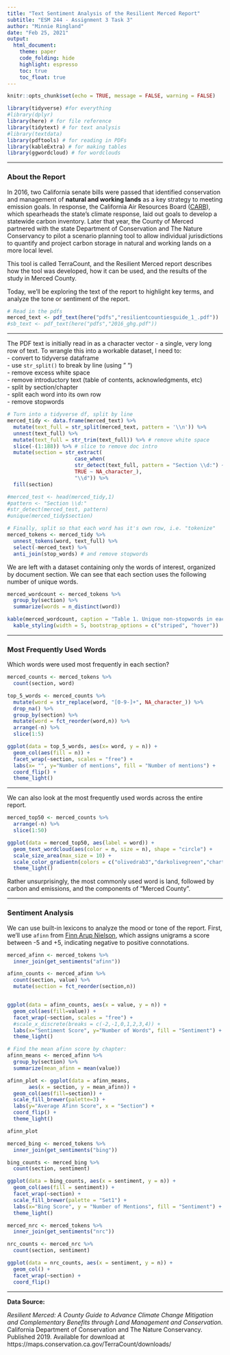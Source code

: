 ```yaml
---
title: "Text Sentiment Analysis of the Resilient Merced Report"
subtitle: "ESM 244 - Assignment 3 Task 3"
author: "Minnie Ringland"
date: "Feb 25, 2021"
output:
  html_document:
    theme: paper
    code_folding: hide
    highlight: espresso
    toc: true
    toc_float: true
---
```


```r
knitr::opts_chunk$set(echo = TRUE, message = FALSE, warning = FALSE)

library(tidyverse) #for everything
#library(dplyr)
library(here) # for file reference
library(tidytext) # for text analysis
#library(textdata)
library(pdftools) # for reading in PDFs
library(kableExtra) # for making tables
library(ggwordcloud) # for wordclouds

```

***  


### About the Report

In 2016, two California senate bills were passed that identified conservation and management of **natural and working lands** as a key strategy to meeting emission goals. In response, the California Air Resources Board ([CARB](https://ww2.arb.ca.gov/nwl-inventory)), which spearheads the state’s climate response, laid out goals to develop a statewide carbon inventory. Later that year, the County of Merced partnered with the state Department of Conservation and The Nature Conservancy to pilot a scenario planning tool to allow individual jurisdictions to quantify and project carbon storage in natural and working lands on a more local level.

This tool is called TerraCount, and the Resilient Merced report describes how the tool was developed, how it can be used, and the results of the study in Merced County.

Today, we'll be exploring the text of the report to highlight key terms, and analyze the tone or sentiment of the report.


```r
# Read in the pdfs
merced_text <- pdf_text(here("pdfs","resilientcountiesguide_1_.pdf"))
#sb_text <- pdf_text(here("pdfs","2016_ghg.pdf"))
```


***

The PDF text is initially read in as a character vector - a single, very long row of text. To wrangle this into a workable dataset, I need to:  
- convert to tidyverse dataframe  
- use `str_split()` to break by line (using " \n ")  
- remove excess white space  
- remove introductory text (table of contents, acknowledgments, etc)  
- split by section/chapter  
- split each word into its own row  
- remove stopwords  


```r
# Turn into a tidyverse df, split by line
merced_tidy <- data.frame(merced_text) %>% 
  mutate(text_full = str_split(merced_text, pattern = '\\n')) %>% 
  unnest(text_full) %>% 
  mutate(text_full = str_trim(text_full)) %>% # remove white space
  slice(-(1:188)) %>% # slice to remove doc intro
  mutate(section = str_extract(
                      case_when(
                      str_detect(text_full, pattern = "Section \\d:") ~ text_full, # split by Section (chapter)
                      TRUE ~ NA_character_),
                      "\\d")) %>% 
  fill(section)

#merced_test <- head(merced_tidy,1)
#pattern <- "Section \\d:"
#str_detect(merced_test, pattern)
#unique(merced_tidy$section)

# Finally, split so that each word has it's own row, i.e. "tokenize"
merced_tokens <- merced_tidy %>% 
  unnest_tokens(word, text_full) %>% 
  select(-merced_text) %>% 
  anti_join(stop_words) # and remove stopwords

```

We are left with a dataset containing only the words of interest, organized by document section. We can see that each section uses the following number of unique words.

```r
merced_wordcount <- merced_tokens %>% 
  group_by(section) %>% 
  summarize(words = n_distinct(word))

kable(merced_wordcount, caption = "Table 1. Unique non-stopwords in each section of Resilient Merced") %>%
  kable_styling(width = 5, bootstrap_options = c("striped", "hover"))
```

***  
### Most Frequently Used Words

Which words were used most frequently in each section?

```r

merced_counts <- merced_tokens %>% 
  count(section, word)

top_5_words <- merced_counts %>%
  mutate(word = str_replace(word, "[0-9-]+", NA_character_)) %>% 
  drop_na() %>% 
  group_by(section) %>% 
  mutate(word = fct_reorder(word,n)) %>% 
  arrange(-n) %>%
  slice(1:5)

ggplot(data = top_5_words, aes(x= word, y = n)) +
  geom_col(aes(fill = n)) +
  facet_wrap(~section, scales = "free") +
  labs(x= "", y="Number of mentions", fill = "Number of mentions") +
  coord_flip() +
  theme_light()
```

***

We can also look at the most frequently used words across the entire report.

```r

merced_top50 <- merced_counts %>% 
  arrange(-n) %>% 
  slice(1:50)

ggplot(data = merced_top50, aes(label = word)) +
  geom_text_wordcloud(aes(color = n, size = n), shape = "circle") +
  scale_size_area(max_size = 10) +
  scale_color_gradientn(colors = c("olivedrab3","darkolivegreen","chartreuse4")) +
  theme_light()

```

Rather unsurprisingly, the most commonly used word is land, followed by carbon and emissions, and the components of "Merced County".

***  
### Sentiment Analysis

We can use built-in lexicons to analyze the mood or tone of the report. First, we'll use `afinn` from [Finn Arup Nielson](http://www2.imm.dtu.dk/pubdb/views/publication_details.php?id=6010), which assigns unigrams a score between -5 and +5, indicating negative to positive connotations.


```r
merced_afinn <- merced_tokens %>% 
  inner_join(get_sentiments("afinn"))

afinn_counts <- merced_afinn %>% 
  count(section, value) %>% 
  mutate(section = fct_reorder(section,n))


ggplot(data = afinn_counts, aes(x = value, y = n)) +
  geom_col(aes(fill=value)) +
  facet_wrap(~section, scales = "free") +
  #scale_x_discrete(breaks = c(-2,-1,0,1,2,3,4)) +
  labs(x="Sentiment Score", y="Number of Words", fill = "Sentiment") +
  theme_light()
```


```r

# Find the mean afinn score by chapter: 
afinn_means <- merced_afinn %>% 
  group_by(section) %>% 
  summarize(mean_afinn = mean(value))

afinn_plot <- ggplot(data = afinn_means,
       aes(x = section, y = mean_afinn)) +
  geom_col(aes(fill=section)) +
  scale_fill_brewer(palette=3) +
  labs(y="Average Afinn Score", x = "Section") +
  coord_flip() +
  theme_light()

afinn_plot

```

```r

merced_bing <- merced_tokens %>% 
  inner_join(get_sentiments("bing"))

bing_counts <- merced_bing %>% 
  count(section, sentiment)

ggplot(data = bing_counts, aes(x = sentiment, y = n)) +
  geom_col(aes(fill = sentiment)) +
  facet_wrap(~section) +
  scale_fill_brewer(palette = "Set1") +
  labs(x="Bing Score", y = "Number of Mentions", fill = "Sentiment") +
  theme_light()

```
```r
merced_nrc <- merced_tokens %>% 
  inner_join(get_sentiments("nrc"))

nrc_counts <- merced_nrc %>% 
  count(section, sentiment)

ggplot(data = nrc_counts, aes(x = sentiment, y = n)) +
  geom_col() +
  facet_wrap(~section) +
  coord_flip()
```

***

**Data Source:**

*Resilient Merced: A County Guide to Advance Climate Change Mitigation and Complementary Benefits through Land Management and Conservation.* California Department of Conservation and The Nature Conservancy. Published 2019. Available for download at https://maps.conservation.ca.gov/TerraCount/downloads/